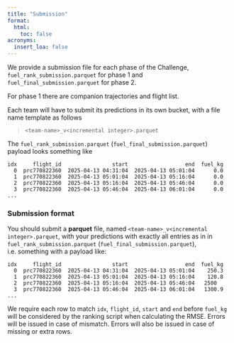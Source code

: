 ```yaml
---
title: "Submission"
format:
  html:
    toc: false
acronyms:
  insert_loa: false
---
```


We provide a submission file for each phase of the Challenge,
`fuel_rank_submission.parquet` for phase 1 and
`fuel_final_submission.parquet` for phase 2.

For phase 1 there are companion trajectories and flight list.

Each team will have to submit its predictions in its own bucket, with a
file name template as follows

> `<team-name>_v<incremental integer>.parquet`  

The `fuel_rank_submission.parquet` (`fuel_final_submission.parquet`) payload
looks something like

```
idx     flight_id                start                  end  fuel_kg
  0  prc770822360  2025-04-13 04:31:04  2025-04-13 05:01:04      0.0
  1  prc770822360  2025-04-13 05:01:04  2025-04-13 05:16:04      0.0
  2  prc770822360  2025-04-13 05:16:04  2025-04-13 05:46:04      0.0
  3  prc770822360  2025-04-13 05:46:04  2025-04-13 06:01:04      0.0
...
```

### Submission format

You should submit a **parquet** file, named
`<team-name>_v<incremental integer>.parquet`, with your predictions
with exactly all entries as in in `fuel_rank_submission.parquet`
(`fuel_final_submission.parquet`), i.e. something with a payload like:

```
idx     flight_id                start                  end  fuel_kg
  0  prc770822360  2025-04-13 04:31:04  2025-04-13 05:01:04    250.3 
  1  prc770822360  2025-04-13 05:01:04  2025-04-13 05:16:04    120.8
  2  prc770822360  2025-04-13 05:16:04  2025-04-13 05:46:04   2500 
  3  prc770822360  2025-04-13 05:46:04  2025-04-13 06:01:04   1300.9 
...
```

We require each row to match `idx`, `flight_id`, `start` and `end` before
`fuel_kg` will be considered by the ranking script when calculating the RMSE.
Errors will be issued in case of mismatch.
Errors will also be issued in case of missing or extra rows.
